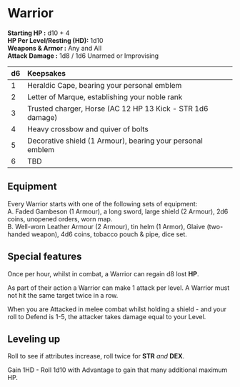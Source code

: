 # Warrior

**Starting HP :** d10 + 4\
**HP Per Level/Resting (HD):** 1d10\
**Weapons & Armor :** Any and All\
**Attack Damage :** 1d8 / 1d6 Unarmed or Improvising

|  d6    | Keepsakes     |
| :--- | :--- |
| 1     | Heraldic Cape, bearing your personal emblem     |
| 2     | Letter of Marque, establishing your noble rank     |
| 3     | Trusted charger, Horse (AC 12 HP 13 Kick - STR 1d6 damage)  |
| 4     | Heavy crossbow and quiver of bolts |
| 5     | Decorative shield (1 Armour), bearing your personal emblem |
| 6     | TBD |

## Equipment
Every Warrior starts with one of the following sets of equipment:\
A. Faded Gambeson (1 Armour), a long sword, large shield (2 Armour), 2d6 coins, unopened orders, worn map.\
B. Well-worn Leather Armour (2 Armour), tin helm (1 Armor), Glaive (two-handed weapon), 4d6 coins, tobacco pouch & pipe, dice set.

## Special features

Once per hour, whilst in combat, a Warrior can regain d8 lost **HP**.

As part of their action a Warrior can make 1 attack per level. A Warrior must not hit the same target twice in a row.

When you are Attacked in melee combat whilst holding a shield - and your roll to Defend is 1-5, the attacker takes damage equal to your Level.

## Leveling up

Roll to see if attributes increase, roll twice for **STR** *and* **DEX**.

Gain 1HD - Roll 1d10 with Advantage to gain that many additional maximum HP.
